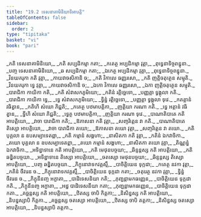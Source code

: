```yaml
---
title: "19.2 ទេសនាគាមិនិយាទិអាបត្តិ"
tableOfContents: false
sidebar:
  order: 2
type: "tipitaka"
basket: "vi"
book: "pari"
---
```



<DynamicBreadcrumb />

<Division number="475" book="pari">

<Paragraph number="2242" type="verses" book="pari">
_កតិ ទេសនាគាមិនិយោ,_  
_កតិ សប្បដិកម្មា កតា;_  
_កតេត្ថ អប្បដិកម្មា វុត្តា,_  
_ពុទ្ធេនាទិច្ចពន្ធុនា._  

</Paragraph>

<Paragraph number="2243" type="verses" book="pari">
_បញ្ច ទេសនាគាមិនិយោ,_  
_ឆ សប្បដិកម្មា កតា;_  
_ឯកេត្ថ អប្បដិកម្មា វុត្តា,_  
_ពុទ្ធេនាទិច្ចពន្ធុនា._  

</Paragraph>

<Paragraph number="2244" type="verses" book="pari">
_វិនយគរុកា កតិ វុត្តា,_  
_កាយវាចសិកានិ ច;_  
_កតិ វិកាលេ ធញ្ញរសោ,_  
_កតិ ញត្តិចតុត្ថេន សម្មុតិ._  

</Paragraph>

<Paragraph number="2245" type="verses" book="pari">
_វិនយគរុកា ទ្វេ វុត្តា,_  
_កាយវាចសិកានិ ច;_  
_ឯកោ វិកាលេ ធញ្ញរសោ,_  
_ឯកា ញត្តិចតុត្ថេន សម្មុតិ._  

</Paragraph>

<Paragraph number="2246" type="verses" book="pari">
_បារាជិកា កាយិកា កតិ,_  
_កតិ សំវាសកភូមិយោ;_  
_កតិនំ រត្តិច្ឆេទោ,_  
_បញ្ញត្តា ទ្វង្គុលា កតិ._  

</Paragraph>

<Paragraph number="2247" type="verses" book="pari">
_បារាជិកា កាយិកា ទ្វេ,_  
_ទ្វេ សំវាសកភូមិយោ;_  
_ទ្វិន្នំ រត្តិច្ឆេទោ,_  
_បញ្ញត្តា ទ្វង្គុលា ទុវេ._  

</Paragraph>

<Paragraph number="2248" type="verses" book="pari">
_កតត្តានំ វធិត្វាន,_  
_កតិហិ សំឃោ ភិជ្ជតិ;_  
_កតេត្ថ បឋមាបត្តិកា,_  
_ញត្តិយា ករណា កតិ._  

</Paragraph>

<Paragraph number="2249" type="verses" book="pari">
_ទ្វេ អត្តានំ វធិត្វាន,_  
_ទ្វីហិ សំឃោ ភិជ្ជតិ;_  
_ទ្វេត្ថ បឋមាបត្តិកា,_  
_ញត្តិយា ករណា ទុវេ._  

</Paragraph>

<Paragraph number="2250" type="verses" book="pari">
_បាណាតិបាតេ កតិ អាបត្តិយោ,_  
_វាចា បារាជិកា កតិ;_  
_ឱភាសនា កតិ វុត្តា,_  
_សញ្ចរិត្តេន វា កតិ._  

</Paragraph>

<Paragraph number="2251" type="verses" book="pari">
_បាណាតិបាតេ តិស្សោ អាបត្តិយោ,_  
_វាចា បារាជិកា តយោ;_  
_ឱភាសនា តយោ វុត្តា,_  
_សញ្ចរិត្តេន វា តយោ._  

</Paragraph>

<Paragraph number="2252" type="verses" book="pari">
_កតិ បុគ្គលា ន ឧបសម្បាទេតព្ពា,_  
_កតិ កម្មានំ សង្គហា;_  
_នាសិតកា កតិ វុត្តា,_  
_កតិនំ ឯកវាចិកា._  

</Paragraph>

<Paragraph number="2253" type="verses" book="pari">
_តយោ បុគ្គលា ន ឧបសម្បាទេតព្ពា,_  
_តយោ កម្មានំ សង្គហា;_  
_នាសិតកា តយោ វុត្តា,_  
_តិណ្ណន្នំ ឯកវាចិកា._  

</Paragraph>

<Paragraph number="2254" type="verses" book="pari">
_អទិន្នាទានេ កតិ អាបត្តិយោ,_  
_កតិ មេថុនបច្ចយា;_  
_ឆិន្ទន្តស្ស កតិ អាបត្តិយោ,_  
_កតិ ឆឌ្ឌិតបច្ចយា._  

</Paragraph>

<Paragraph number="2255" type="verses" book="pari">
_អទិន្នាទានេ តិស្សោ អាបត្តិយោ,_  
_ចតស្សោ មេថុនបច្ចយា;_  
_ឆិន្ទន្តស្ស តិស្សោ អាបត្តិយោ,_  
_បញ្ច ឆឌ្ឌិតបច្ចយា._  

</Paragraph>

<Paragraph number="2256" type="verses" book="pari">
_ភិក្ខុនោវាទកវគ្គស្មឹ,_  
_បាចិត្តិយេន ទុក្កដា;_  
_កតេត្ថ នវកា វុត្តា,_  
_កតិនំ ចីវរេន ច._  

</Paragraph>

<Paragraph number="2257" type="verses" book="pari">
_ភិក្ខុនោវាទកវគ្គស្មឹ,_  
_បាចិត្តិយេន ទុក្កដា កតា;_  
_ចតុរេត្ថ នវកា វុត្តា,_  
_ទ្វិន្នំ ចីវរេន ច._  

</Paragraph>

<Paragraph number="2258" type="verses" book="pari">
_ភិក្ខុនីនញ្ច អក្ខាតា,_  
_បាដិទេសនិយា កតិ;_  
_ភុញ្ជន្តាមកធញ្ញេន,_  
_បាចិត្តិយេន ទុក្កដា កតិ._  

</Paragraph>

<Paragraph number="2259" type="verses" book="pari">
_ភិក្ខុនីនញ្ច អក្ខាតា,_  
_អដ្ឋ បាដិទេសនីយា កតា;_  
_ភុញ្ជន្តាមកធញ្ញេន,_  
_បាចិត្តិយេន ទុក្កដា កតា._  

</Paragraph>

<Paragraph number="2260" type="verses" book="pari">
_គច្ឆន្តស្ស កតិ អាបត្តិយោ,_  
_ឋិតស្ស ចាបិ កិត្តកា;_  
_និសិន្នស្ស កតិ អាបត្តិយោ,_  
_និបន្នស្សាបិ កិត្តកា._  

</Paragraph>

<Paragraph number="2261" type="verses" book="pari">
_គច្ឆន្តស្ស ចតស្សោ អាបត្តិយោ,_  
_ឋិតស្ស ចាបិ តត្តកា;_  
_និសិន្នស្ស ចតស្សោ អាបត្តិយោ,_  
_និបន្នស្សាបិ តត្តកា._
</Paragraph>
</Division>